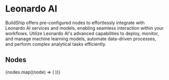 
# Leonardo AI

BuildShip offers pre-configured nodes to effortlessly integrate with Leonardo AI services and models, enabling seamless
interaction within your workflows. Utilize Leonardo AI's advanced capabilities to deploy, monitor, and manage machine
learning models, automate data-driven processes, and perform complex analytical tasks efficiently.

## Nodes

<Cards num={3}>
  {nodes.map((node) => (
    <NodeCard
      key={node.meta.id}
      title={node.meta.name}
      image={node.meta.icon.url}
      href={`/showcase/leonardo-ai/${node.meta.id}`}
    />
  ))}
</Cards>
